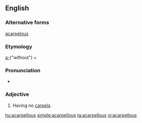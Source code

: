 ==English==

===Alternative forms===
[[acarpelous]]

===Etymology===
[[a-]]("without") + {{suffix|carpel|ous|t2=full of|lang=en}}

===Pronunciation===
* {{a|US}} {{IPA|/ˌeɪ.ˈkɑɹ.pə.ləs/|lang=en}}

===Adjective===
{{en-adj|-}}

# {{lb|en|botany}} Having no [[carpel]]s.

[[hu:acarpellous]]
[[simple:acarpellous]]
[[ta:acarpellous]]
[[vi:acarpellous]]